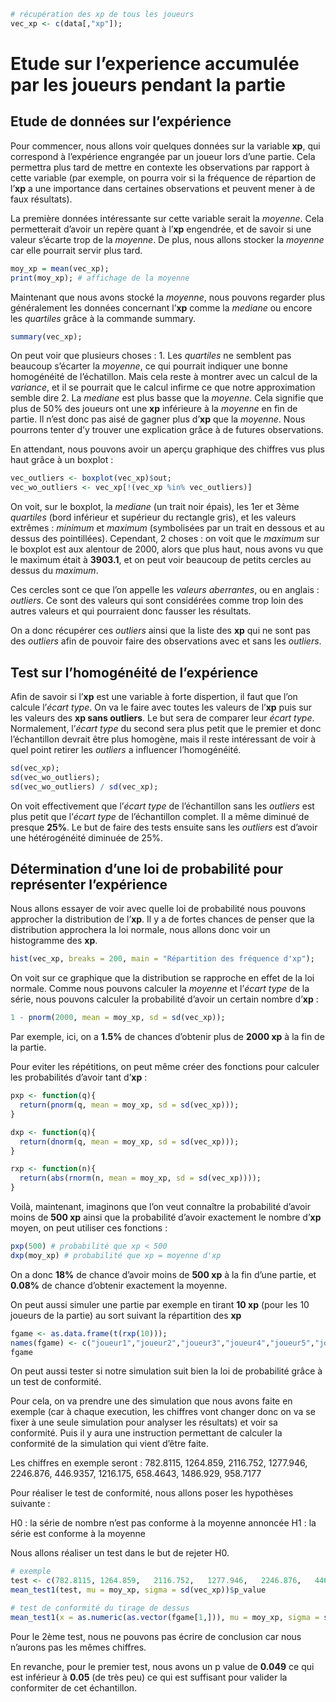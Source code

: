 ```r

# récupération des xp de tous les joueurs
vec_xp <- c(data[,"xp"]);

```

# Etude sur l'experience accumulée par les joueurs pendant la partie

## Etude de données sur l'expérience
Pour commencer, nous allons voir quelques données sur la variable **xp**, qui correspond à l'expérience engrangée par un joueur lors d'une partie. Cela permettra plus tard de mettre en contexte les observations par rapport à cette variable (par exemple, on pourra voir si la fréquence de répartion de l'**xp** a une importance dans certaines observations et peuvent mener à de faux résultats).  


La première données intéressante sur cette variable serait la *moyenne*. Cela permetterait d'avoir un repère quant à l'**xp** engendrée, et de savoir si une valeur s'écarte trop de la *moyenne*. De plus, nous allons stocker la *moyenne* car elle pourrait servir plus tard.

```r
moy_xp = mean(vec_xp);
print(moy_xp); # affichage de la moyenne
```

Maintenant que nous avons stocké la *moyenne*, nous pouvons regarder plus généralement les données concernant l'**xp** comme la *mediane* ou encore les *quartiles* grâce à la commande summary.

```r
summary(vec_xp);
```
On peut voir que plusieurs choses :
1. Les *quartiles* ne semblent pas beaucoup s'écarter la *moyenne*, ce qui pourrait indiquer une bonne homogénéité de l'échatillon. Mais cela reste à montrer avec un calcul de la *variance*, et il se pourrait que le calcul infirme ce que notre approximation semble dire
2. La *mediane* est plus basse que la *moyenne*. Cela signifie que plus de 50% des joueurs ont une **xp** inférieure à la *moyenne* en fin de partie. Il n'est donc pas aisé de gagner plus d'**xp** que la *moyenne*. Nous pourrons tenter d'y trouver une explication grâce à de futures observations.

En attendant, nous pouvons avoir un aperçu graphique des chiffres vus plus haut grâce à un boxplot :

```r
vec_outliers <- boxplot(vec_xp)$out;
vec_wo_outliers <- vec_xp[!(vec_xp %in% vec_outliers)]
```

On voit, sur le boxplot, la *mediane* (un trait noir épais), les 1er et 3ème *quartiles* (bord inférieur et supérieur du rectangle gris), et les valeurs extrêmes : *minimum* et *maximum* (symbolisées par un trait en dessous et au dessus des pointillées). Cependant, 2 choses : on voit que le *maximum* sur le boxplot est aux alentour de 2000, alors que plus haut, nous avons vu que le maximum était à **3903.1**, et on peut voir beaucoup de petits cercles au dessus du *maximum*.

Ces cercles sont ce que l'on appelle les *valeurs aberrantes*, ou en anglais : *outliers*. Ce sont des valeurs qui sont considérées comme trop loin des autres valeurs et qui pourraient donc fausser les résultats.

On a donc récupérer ces *outliers* ainsi que la liste des **xp** qui ne sont pas des *outliers* afin de pouvoir faire des observations avec et sans les *outliers*.

## Test sur l'homogénéité de l'expérience

Afin de savoir si l'**xp** est une variable à forte dispertion, il faut que l'on calcule l'*écart type*. On va le faire avec toutes les valeurs de l'**xp** puis sur les valeurs des **xp sans outliers**. Le but sera de comparer leur *écart type*. Normalement, l'*écart type* du second sera plus petit que le premier et donc l'échantillon devrait être plus homogène, mais il reste intéressant de voir à quel point retirer les *outliers* a influencer l'homogénéité.

```r
sd(vec_xp);
sd(vec_wo_outliers);
sd(vec_wo_outliers) / sd(vec_xp);
```
On voit effectivement que l'*écart type* de l'échantillon sans les *outliers* est plus petit que l'*écart type* de l'échantillon complet. Il a même diminué de presque **25%**. Le but de faire des tests ensuite sans les *outliers* est d'avoir une hétérogénéité diminuée de 25%.

## Détermination d'une loi de probabilité pour représenter l'expérience

Nous allons essayer de voir avec quelle loi de probabilité nous pouvons approcher la distribution de l'**xp**. Il y a de fortes chances de penser que la distribution approchera la loi normale, nous allons donc voir un histogramme des **xp**.

```r
hist(vec_xp, breaks = 200, main = "Répartition des fréquence d'xp");
```

On voit sur ce graphique que la distribution se rapproche en effet de la loi normale. Comme nous pouvons calculer la *moyenne* et l'*écart type* de la série, nous pouvons calculer la probabilité d'avoir un certain nombre d'**xp** :

```r
1 - pnorm(2000, mean = moy_xp, sd = sd(vec_xp));
```

Par exemple, ici, on a **1.5%** de chances d'obtenir plus de **2000 xp** à la fin de la partie.

Pour eviter les répétitions, on peut même créer des fonctions pour calculer les probabilités d'avoir tant d'**xp** :

```r
pxp <- function(q){
  return(pnorm(q, mean = moy_xp, sd = sd(vec_xp)));
}

dxp <- function(q){
  return(dnorm(q, mean = moy_xp, sd = sd(vec_xp)));
}

rxp <- function(n){
  return(abs(rnorm(n, mean = moy_xp, sd = sd(vec_xp))));
}
```

Voilà, maintenant, imaginons que l'on veut connaître la probabilité d'avoir moins de **500 xp** ainsi que la probabilité d'avoir exactement le nombre d'**xp** moyen, on peut utiliser ces fonctions :

```r
pxp(500) # probabilité que xp < 500
dxp(moy_xp) # probabilité que xp = moyenne d'xp
```
On a donc **18%** de chance d'avoir moins de **500 xp** à la fin d'une partie, et **0.08%** de chance d'obtenir exactement la moyenne.

On peut aussi simuler une partie par exemple en tirant **10 xp** (pour les 10 joueurs de la partie) au sort suivant la répartition des **xp**

```r
fgame <- as.data.frame(t(rxp(10)));
names(fgame) <- c("joueur1","joueur2","joueur3","joueur4","joueur5","joueur6","joueur7","joueur8","joueur9","joueur10")
fgame
```

On peut aussi tester si notre simulation suit bien la loi de probabilité grâce à un test de conformité.

Pour cela, on va prendre une des simulation que nous avons faite en exemple (car à chaque execution, les chiffres vont changer donc on va se fixer à une seule simulation pour analyser les résultats) et voir sa conformité. Puis il y aura une instruction permettant de calculer la conformité de la simulation qui vient d'être faite.

Les chiffres en exemple seront : 782.8115,	1264.859,	2116.752,	1277.946,	2246.876,	446.9357,	1216.175,	658.4643,	1486.929,	958.7177

Pour réaliser le test de conformité, nous allons poser les hypothèses suivante :

H0 : la série de nombre n'est pas conforme à la moyenne annoncée
H1 : la série est conforme à la moyenne

Nous allons réaliser un test dans le but de rejeter H0.

```r
# exemple
test <- c(782.8115,	1264.859,	2116.752,	1277.946,	2246.876,	446.9357,	1216.175,	658.4643,	1486.929,	958.7177);
mean_test1(test, mu = moy_xp, sigma = sd(vec_xp))$p_value

# test de conformité du tirage de dessus
mean_test1(x = as.numeric(as.vector(fgame[1,])), mu = moy_xp, sigma = sd(vec_xp))$p_value
```

Pour le 2ème test, nous ne pouvons pas écrire de conclusion car nous n'aurons pas les mêmes chiffres.

En revanche, pour le premier test, nous avons un p value de **0.049** ce qui est inférieur à **0.05** (de très peu) ce qui est suffisant pour valider la conformiter de cet échantillon.



































